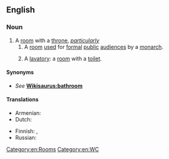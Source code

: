 {{also|throneroom|throne-room}}
==English==
{{wikipedia}}

===Noun===
{{en-noun}}

# A [[room]] with a [[throne]], ''[[particularly]]''
## A [[room]] [[use]]d for [[formal]] [[public]] [[audience]]s by a [[monarch]].
## {{label|en|jocular|_|euphemistic|_|slang}} A [[lavatory]]: a [[room]] with a [[toilet]].

====Synonyms====
* {{sense|lavatory}} ''See'' '''[[Wikisaurus:bathroom]]'''

====Translations====
{{trans-top|a monarch's formal audience chamber}}
* Armenian: {{t+|hy|գահասրահ}}
* Dutch: {{t+|nl|troonzaal|f}}
{{trans-mid}}
* Finnish: {{t|fi|valtaistuinsali}}, {{t|fi|valtaistuinhuone}}
* Russian: {{t|ru|[[тронный]] [[зал]]}}
{{trans-bottom}}

{{trans-see|toilet}}

[[Category:en:Rooms]]
[[Category:en:WC]]